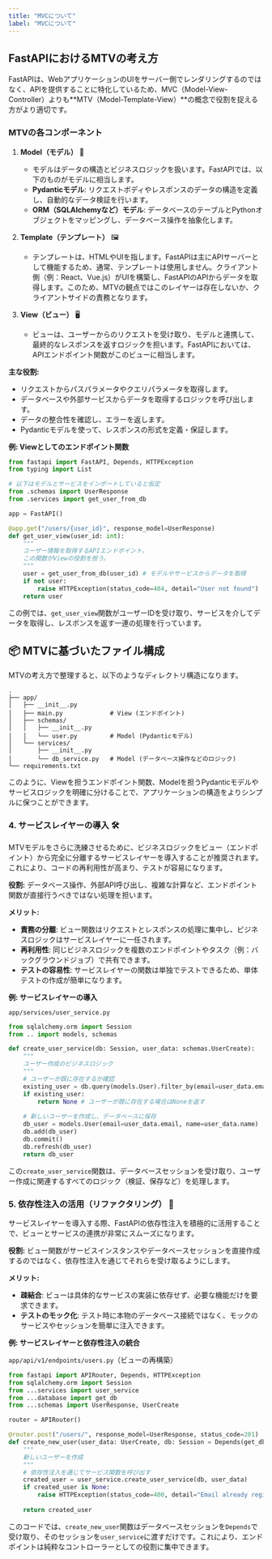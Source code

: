 ```yaml
---
title: "MVCについて"
label: "MVCについて"
---
```


## FastAPIにおけるMTVの考え方

FastAPIは、WebアプリケーションのUIをサーバー側でレンダリングするのではなく、APIを提供することに特化しているため、MVC（Model-View-Controller）よりも**MTV（Model-Template-View）**の概念で役割を捉える方がより適切です。

### MTVの各コンポーネント

1. **Model（モデル）** 💾
   - モデルはデータの構造とビジネスロジックを扱います。FastAPIでは、以下のものがモデルに相当します。
   - **Pydanticモデル**: リクエストボディやレスポンスのデータの構造を定義し、自動的なデータ検証を行います。
   - **ORM（SQLAlchemyなど）モデル**: データベースのテーブルとPythonオブジェクトをマッピングし、データベース操作を抽象化します。

2. **Template（テンプレート）** 🖼️
   - テンプレートは、HTMLやUIを指します。FastAPIは主にAPIサーバーとして機能するため、通常、テンプレートは使用しません。クライアント側（例：React、Vue.js）がUIを構築し、FastAPIのAPIからデータを取得します。このため、MTVの観点ではこのレイヤーは存在しないか、クライアントサイドの責務となります。

3. **View（ビュー）** 🖥️
   - ビューは、ユーザーからのリクエストを受け取り、モデルと連携して、最終的なレスポンスを返すロジックを担います。FastAPIにおいては、APIエンドポイント関数がこのビューに相当します。

**主な役割:**

- リクエストからパスパラメータやクエリパラメータを取得します。
- データベースや外部サービスからデータを取得するロジックを呼び出します。
- データの整合性を確認し、エラーを返します。
- Pydanticモデルを使って、レスポンスの形式を定義・保証します。

**例: Viewとしてのエンドポイント関数**

```python
from fastapi import FastAPI, Depends, HTTPException
from typing import List

# 以下はモデルとサービスをインポートしていると仮定
from .schemas import UserResponse
from .services import get_user_from_db

app = FastAPI()

@app.get("/users/{user_id}", response_model=UserResponse)
def get_user_view(user_id: int):
    """
    ユーザー情報を取得するAPIエンドポイント。
    この関数がViewの役割を担う。
    """
    user = get_user_from_db(user_id) # モデルやサービスからデータを取得
    if not user:
        raise HTTPException(status_code=404, detail="User not found")
    return user
```

この例では、`get_user_view`関数がユーザーIDを受け取り、サービスを介してデータを取得し、レスポンスを返す一連の処理を行っています。

## 📦 MTVに基づいたファイル構成

MTVの考え方で整理すると、以下のようなディレクトリ構造になります。

```
.
├── app/
│   ├── __init__.py
│   ├── main.py             # View (エンドポイント)
│   ├── schemas/
│   │   ├── __init__.py
│   │   └── user.py         # Model (Pydanticモデル)
│   └── services/
│       ├── __init__.py
│       └── db_service.py   # Model (データベース操作などのロジック)
└── requirements.txt
```

このように、Viewを担うエンドポイント関数、Modelを担うPydanticモデルやサービスロジックを明確に分けることで、アプリケーションの構造をよりシンプルに保つことができます。

### 4. サービスレイヤーの導入 🛠️

MTVモデルをさらに洗練させるために、ビジネスロジックをビュー（エンドポイント）から完全に分離するサービスレイヤーを導入することが推奨されます。これにより、コードの再利用性が高まり、テストが容易になります。

**役割:** データベース操作、外部API呼び出し、複雑な計算など、エンドポイント関数が直接行うべきではない処理を担います。

**メリット:**

- **責務の分離**: ビュー関数はリクエストとレスポンスの処理に集中し、ビジネスロジックはサービスレイヤーに一任されます。
- **再利用性**: 同じビジネスロジックを複数のエンドポイントやタスク（例：バックグラウンドジョブ）で共有できます。
- **テストの容易性**: サービスレイヤーの関数は単独でテストできるため、単体テストの作成が簡単になります。

**例: サービスレイヤーの導入**

`app/services/user_service.py`

```python
from sqlalchemy.orm import Session
from .. import models, schemas

def create_user_service(db: Session, user_data: schemas.UserCreate):
    """
    ユーザー作成のビジネスロジック
    """
    # ユーザーが既に存在するか確認
    existing_user = db.query(models.User).filter_by(email=user_data.email).first()
    if existing_user:
        return None # ユーザーが既に存在する場合はNoneを返す
    
    # 新しいユーザーを作成し、データベースに保存
    db_user = models.User(email=user_data.email, name=user_data.name)
    db.add(db_user)
    db.commit()
    db.refresh(db_user)
    return db_user
```

この`create_user_service`関数は、データベースセッションを受け取り、ユーザー作成に関連するすべてのロジック（検証、保存など）を処理します。

### 5. 依存性注入の活用（リファクタリング） 💉

サービスレイヤーを導入する際、FastAPIの依存性注入を積極的に活用することで、ビューとサービスの連携が非常にスムーズになります。

**役割:** ビュー関数がサービスインスタンスやデータベースセッションを直接作成するのではなく、依存性注入を通じてそれらを受け取るようにします。

**メリット:**

- **疎結合**: ビューは具体的なサービスの実装に依存せず、必要な機能だけを要求できます。
- **テストのモック化**: テスト時に本物のデータベース接続ではなく、モックのサービスやセッションを簡単に注入できます。

**例: サービスレイヤーと依存性注入の統合**

`app/api/v1/endpoints/users.py`（ビューの再構築）

```python
from fastapi import APIRouter, Depends, HTTPException
from sqlalchemy.orm import Session
from ...services import user_service
from ...database import get_db
from ...schemas import UserResponse, UserCreate

router = APIRouter()

@router.post("/users/", response_model=UserResponse, status_code=201)
def create_new_user(user_data: UserCreate, db: Session = Depends(get_db)):
    """
    新しいユーザーを作成
    """
    # 依存性注入を通じてサービス関数を呼び出す
    created_user = user_service.create_user_service(db, user_data)
    if created_user is None:
        raise HTTPException(status_code=400, detail="Email already registered")
    
    return created_user
```

このコードでは、`create_new_user`関数はデータベースセッションを`Depends`で受け取り、そのセッションを`user_service`に渡すだけです。これにより、エンドポイントは純粋なコントローラーとしての役割に集中できます。